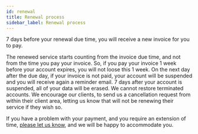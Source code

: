 ```yaml
---
id: renewal
title: Renewal process
sidebar_label: Renewal process
---
```


7 days before your renewal due time, you will receive a new invoice for you to pay.

The renewed service starts counting from the invoice due time, and not from the time you pay your invoice. So, if you pay your invoice 1 week before your account expires, you will not loose this 1 week.
On the next day after the due day, if your invoice is not paid, your account will be suspended and you will receive again a reminder email. 7 days after your account is suspended, all of your data will be erased. We cannot restore terminated accounts.
We encourage our clients, to send us a cancellation request from within their client area, letting us know that will not be renewing their service if they wish so.

If you have a problem with your payment, and you require an extension of time, [please let us know](https://my.hostingby.design/submitticket.php?step=2&deptid=1), and we will be happy to accommodate you.

